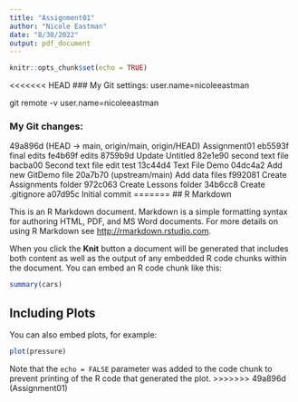 ```yaml
---
title: "Assignment01"
author: "Nicole Eastman"
date: "8/30/2022"
output: pdf_document
---
```


```r
knitr::opts_chunk$set(echo = TRUE)
```

<<<<<<< HEAD
### My Git settings:
user.name=nicoleeastman

git remote -v
user.name=nicoleeastman

### My Git changes:
49a896d (HEAD -> main, origin/main, origin/HEAD) Assignment01
eb5593f final edits
fe4b69f edits
8759b9d Update Untitled
82e1e90 second text file
bacba00 Second text file edit test
13c44d4 Text File Demo
04dc4a2 Add new GitDemo file
20a7b70 (upstream/main) Add data files
f992081 Create Assignments folder
972c063 Create Lessons folder
34b6cc8 Create .gitignore
a07d95c Initial commit
=======
## R Markdown

This is an R Markdown document. Markdown is a simple formatting syntax for authoring HTML, PDF, and MS Word documents. For more details on using R Markdown see <http://rmarkdown.rstudio.com>.

When you click the **Knit** button a document will be generated that includes both content as well as the output of any embedded R code chunks within the document. You can embed an R code chunk like this:

```r
summary(cars)
```

## Including Plots

You can also embed plots, for example:

```r
plot(pressure)
```

Note that the `echo = FALSE` parameter was added to the code chunk to prevent printing of the R code that generated the plot.
>>>>>>> 49a896d (Assignment01)
